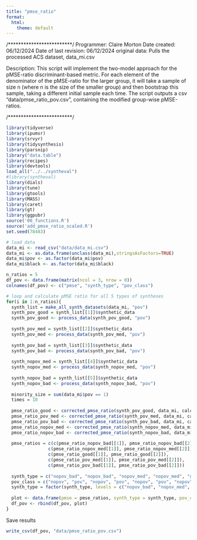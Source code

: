 ```yaml
---
title: "pmse_ratio"
format:
  html:
    theme: default
---
```


/*************************/
Programmer: Claire Morton
Date created: 06/12/2024
Date of last revision: 06/12/2024
original data: Pulls the processed ACS dataset, data_mi.csv

Description: This script will implement the two-model approach for the pMSE-ratio discriminant-based metric. For each element of the denominator of the pMSE-ratio for the larger group, it will take a sample of size n (where n is the size of the smaller group) and then bootstrap this sample, taking a different initial sample each time. The script outputs a csv "data/pmse_ratio_pov.csv", containing the modified group-wise pMSE-ratios.

/*************************/

```r
library(tidyverse)
library(ipumsr)
library(srvyr)
library(tidysynthesis)
library(parsnip)
library("data.table")
library(recipes)
library(devtools)
load_all("../../syntheval")
#library(syntheval)
library(dials)
library(tune)
library(gtools)
library(MASS)
library(caret)
library(gt)
library(ggpubr)
source('00_functions.R')
source('add_pmse_ratio_scaled.R')
set.seed(78483)
```


```r
# load data
data_mi <- read_csv("data/data_mi.csv")
data_mi <- as.data.frame(unclass(data_mi),stringsAsFactors=TRUE)
data_mi$pov <- as.factor(data_mi$pov)
data_mi$black <- as.factor(data_mi$black)

n_ratios = 5
df_pov <- data.frame(matrix(ncol = 3, nrow = 0))
colnames(df_pov) <- c("pmse", "synth_type", "pov_class")
```

```r
# loop and calculate pMSE ratio for all 5 types of syntheses
for(i in 1:n_ratios){
  synth_list = make_all_synth_datasets(data_mi, "pov")
  synth_pov_good = synth_list[[1]]$synthetic_data
  synth_pov_good <- process_data(synth_pov_good, "pov")
  
  synth_pov_med = synth_list[[2]]$synthetic_data
  synth_pov_med <- process_data(synth_pov_med, "pov")
    
  synth_pov_bad = synth_list[[3]]$synthetic_data
  synth_pov_bad <- process_data(synth_pov_bad, "pov")
  
  synth_nopov_med = synth_list[[4]]$synthetic_data
  synth_nopov_med <- process_data(synth_nopov_med, "pov")
  
  synth_nopov_bad = synth_list[[5]]$synthetic_data
  synth_nopov_bad <- process_data(synth_nopov_bad, "pov")
  
  minority_size = sum(data_mi$pov == 1)
  times = 10
  
  pmse_ratio_good <- corrected_pmse_ratio(synth_pov_good, data_mi, calc_disc, times, minority_size, "pov")
  pmse_ratio_pov_med <- corrected_pmse_ratio(synth_pov_med, data_mi, calc_disc, times, minority_size, "pov")
  pmse_ratio_pov_bad <- corrected_pmse_ratio(synth_pov_bad, data_mi, calc_disc, times, minority_size, "pov")
  pmse_ratio_nopov_med <- corrected_pmse_ratio(synth_nopov_med, data_mi, calc_disc, times, minority_size, "pov")
  pmse_ratio_nopov_bad <- corrected_pmse_ratio(synth_nopov_bad, data_mi, calc_disc, times, minority_size, "pov")
  
  pmse_ratios = c(c(pmse_ratio_nopov_bad[[1]], pmse_ratio_nopov_bad[[2]]),
                c(pmse_ratio_nopov_med[[1]], pmse_ratio_nopov_med[[2]]),
                c(pmse_ratio_good[[1]], pmse_ratio_good[[2]]), 
                c(pmse_ratio_pov_med[[1]], pmse_ratio_pov_med[[2]]),
                c(pmse_ratio_pov_bad[[1]], pmse_ratio_pov_bad[[2]]))
                
  synth_type = c("nopov_bad", "nopov_bad", "nopov_med", "nopov_med", "good", "good", "pov_med", "pov_med", "pov_bad", "pov_bad")
  pov_class = c("nopov", "pov", "nopov", "pov", "nopov", "pov", "nopov", "pov", "nopov", "pov")
  synth_type = factor(synth_type, levels = c("nopov_bad", "nopov_med", "good", "pov_med", "pov_bad"))
  
  plot <- data.frame(pmse = pmse_ratios, synth_type = synth_type, pov_class = pov_class)
  df_pov <- rbind(df_pov, plot)
}
```

Save results
```r
write_csv(df_pov, "data/pmse_ratio_pov.csv")
```
